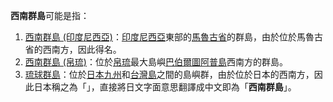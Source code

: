 '''西南群島'''可能是指：
# [[西南群島_(印度尼西亞)|西南群島 (印度尼西亞)]]：[[印度尼西亞|印度尼西亞]]東部的[[馬魯古省|馬魯古省]]的群島，由於位於馬魯古省的西南方，因此得名。
# [[西南群島_(帛琉)|西南群島 (帛琉)]]：位於[[帛琉|帛琉]]最大島嶼[[巴伯爾圖阿普島|巴伯爾圖阿普島]]西南方的群島。
# [[琉球群島|琉球群島]]：位於[[日本|日本]][[九州_(日本)|九州]]和[[台灣島|台灣島]]之間的島嶼群，由於位於日本的西南方，因此日本稱之為「'''{{lang|ja|南西諸島}}'''」，直接將日文字面意思翻譯成中文即為「'''西南群島'''」。
{{disambig|X西|Cat=四字地名消歧義}}